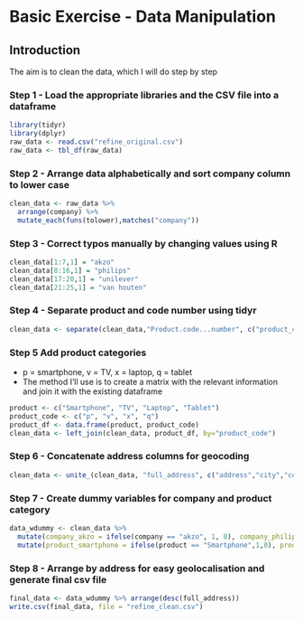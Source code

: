 # Basic Exercise - Data Manipulation

## Introduction

The aim is to clean the data, which I will do step by step

### Step 1 - Load the appropriate libraries and the CSV file into a dataframe
```r
library(tidyr)
library(dplyr)
raw_data <- read.csv("refine_original.csv")
raw_data <- tbl_df(raw_data)
```

### Step 2 - Arrange data alphabetically and sort company column to lower case
```r
clean_data <- raw_data %>% 
  arrange(company) %>% 
  mutate_each(funs(tolower),matches("company"))
```

### Step 3 - Correct typos manually by changing values using R
```r
clean_data[1:7,1] = "akzo"
clean_data[8:16,1] = "philips"
clean_data[17:20,1] = "unilever"
clean_data[21:25,1] = "van houten"
```

### Step 4 - Separate product and code number using tidyr
```r
clean_data <- separate(clean_data,"Product.code...number", c("product_code", "product_number"), sep = "-")
```

### Step 5 Add product categories
* p = smartphone, v = TV, x = laptop, q = tablet
* The method I'll use is to create a matrix with the relevant information and join it with the existing dataframe
```r
product <- c("Smartphone", "TV", "Laptop", "Tablet")
product_code <- c("p", "v", "x", "q")
product_df <- data.frame(product, product_code)
clean_data <- left_join(clean_data, product_df, by="product_code")
```

### Step 6 - Concatenate address columns for geocoding
```r
clean_data <- unite_(clean_data, "full_address", c("address","city","country"), sep=", ", remove = FALSE)
```

### Step 7 - Create dummy variables for company and product category
```r
data_wdummy <- clean_data %>% 
  mutate(company_akzo = ifelse(company == "akzo", 1, 0), company_philips = ifelse(company == "philips", 1,0), company_unilever = ifelse(company == "unilever",1,0), company_van_houten = ifelse(company == "van houten", 1,0)) %>% 
  mutate(product_smartphone = ifelse(product == "Smartphone",1,0), product_tablet = ifelse(product == "Tablet",1,0), product_tv = ifelse(product == "TV",1,0), product_laptop = ifelse(product == "Laptop",1,0))
```

### Step 8 - Arrange by address for easy geolocalisation and generate final csv file
```r
final_data <- data_wdummy %>% arrange(desc(full_address))
write.csv(final_data, file = "refine_clean.csv")
```